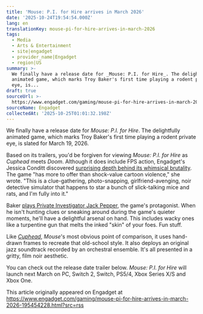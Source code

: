 ```yaml
---
title: 'Mouse: P.I. for Hire arrives in March 2026'
date: '2025-10-24T19:54:54.000Z'
lang: en
translationKey: mouse-pi-for-hire-arrives-in-march-2026
tags:
  - Media
  - Arts & Entertainment
  - site|engadget
  - provider_name|Engadget
  - region|US
summary: >-
  We finally have a release date for _Mouse: P.I. for Hire_. The delightfully
  animated game, which marks Troy Baker's first time playing a rodent private
  eye, is...
draft: true
sourceUrl: >-
  https://www.engadget.com/gaming/mouse-pi-for-hire-arrives-in-march-2026-195454228.html?src=rss
sourceName: Engadget
collectedAt: '2025-10-25T01:01:32.198Z'
---
```

We finally have a release date for _Mouse: P.I. for Hire_. The delightfully animated game, which marks Troy Baker's first time playing a rodent private eye, is slated for March 19, 2026.

Based on its trailers, you'd be forgiven for viewing _Mouse: P.I. for Hire_ as _Cuphead_ meets _Doom_. Although it does include FPS action, Engadget's Jessica Conditt discovered [surprising depth behind its whimsical brutality](https://www.engadget.com/gaming/theres-more-to-mouse-pi-for-hire-than-cartoon-violence-203044404.html). The game "has more to offer than shock-value cartoon violence," she wrote. "This is a clue-gathering, photo-snapping, girlfriend-avenging, noir detective simulator that happens to star a bunch of slick-talking mice and rats, and I'm fully into it."

Baker [plays Private Investigator Jack Pepper](https://www.engadget.com/gaming/troy-baker-is-the-big-cheese-in-mouse-pi-for-hire-220033867.html), the game's protagonist. When he isn't hunting clues or sneaking around during the game's quieter moments, he'll have a delightful arsenal on hand. This includes wacky ones like a turpentine gun that melts the inked "skin" of your foes. Fun stuff.

Like [_Cuphead_](https://www.engadget.com/2017-08-22-cuphead-hands-on.html), _Mouse_'s most obvious point of comparison, it uses hand-drawn frames to recreate that old-school style. It also deploys an original jazz soundtrack recorded by an orchestral ensemble. It's all presented in a gritty, film noir aesthetic.

You can check out the release date trailer below. _Mouse: P.I. for Hire_ will launch next March on PC, Switch 2, Switch, PS5/4, Xbox Series X/S and Xbox One.

This article originally appeared on Engadget at https://www.engadget.com/gaming/mouse-pi-for-hire-arrives-in-march-2026-195454228.html?src=rss
